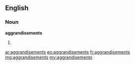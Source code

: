 ==English==

===Noun===
'''aggrandisements'''

# {{plural of|[[aggrandisement]]}}

[[ar:aggrandisements]]
[[eo:aggrandisements]]
[[fr:aggrandisements]]
[[mg:aggrandisements]]
[[my:aggrandisements]]